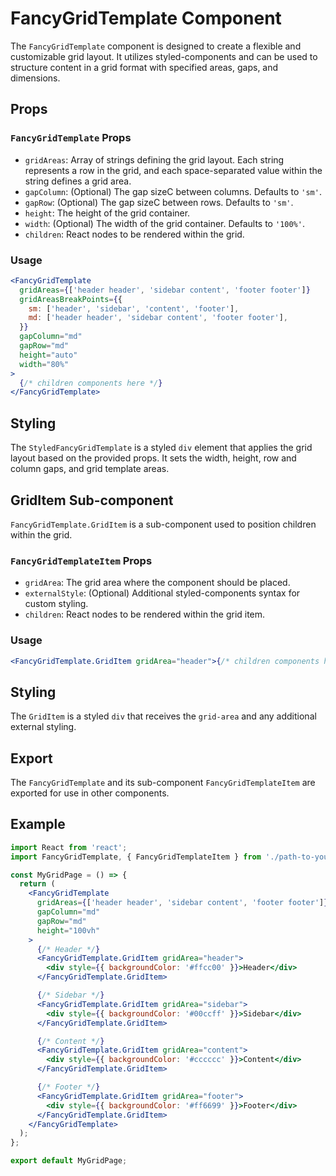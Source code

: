# FancyGridTemplate Component

The `FancyGridTemplate` component is designed to create a flexible and customizable grid layout. It utilizes styled-components and can be used to structure content in a grid format with specified areas, gaps, and dimensions.

## Props

### `FancyGridTemplate` Props

- `gridAreas`: Array of strings defining the grid layout. Each string represents a row in the grid, and each space-separated value within the string defines a grid area.
- `gapColumn`: (Optional) The gap sizeC between columns. Defaults to `'sm'`.
- `gapRow`: (Optional) The gap sizeC between rows. Defaults to `'sm'`.
- `height`: The height of the grid container.
- `width`: (Optional) The width of the grid container. Defaults to `'100%'`.
- `children`: React nodes to be rendered within the grid.

### Usage

```jsx
<FancyGridTemplate
  gridAreas={['header header', 'sidebar content', 'footer footer']}
  gridAreasBreakPoints={{
    sm: ['header', 'sidebar', 'content', 'footer'],
    md: ['header header', 'sidebar content', 'footer footer'],
  }}
  gapColumn="md"
  gapRow="md"
  height="auto"
  width="80%"
>
  {/* children components here */}
</FancyGridTemplate>
```

## Styling

The `StyledFancyGridTemplate` is a styled `div` element that applies the grid layout based on the provided props. It sets the width, height, row and column gaps, and grid template areas.

## GridItem Sub-component

`FancyGridTemplate.GridItem` is a sub-component used to position children within the grid.

### `FancyGridTemplateItem` Props

- `gridArea`: The grid area where the component should be placed.
- `externalStyle`: (Optional) Additional styled-components syntax for custom styling.
- `children`: React nodes to be rendered within the grid item.

### Usage

```jsx
<FancyGridTemplate.GridItem gridArea="header">{/* children components here */}</FancyGridTemplate.GridItem>
```

## Styling

The `GridItem` is a styled `div` that receives the `grid-area` and any additional external styling.

## Export

The `FancyGridTemplate` and its sub-component `FancyGridTemplateItem` are exported for use in other components.

## Example

```jsx
import React from 'react';
import FancyGridTemplate, { FancyGridTemplateItem } from './path-to-your-component';

const MyGridPage = () => {
  return (
    <FancyGridTemplate
      gridAreas={['header header', 'sidebar content', 'footer footer']}
      gapColumn="md"
      gapRow="md"
      height="100vh"
    >
      {/* Header */}
      <FancyGridTemplate.GridItem gridArea="header">
        <div style={{ backgroundColor: '#ffcc00' }}>Header</div>
      </FancyGridTemplate.GridItem>

      {/* Sidebar */}
      <FancyGridTemplate.GridItem gridArea="sidebar">
        <div style={{ backgroundColor: '#00ccff' }}>Sidebar</div>
      </FancyGridTemplate.GridItem>

      {/* Content */}
      <FancyGridTemplate.GridItem gridArea="content">
        <div style={{ backgroundColor: '#cccccc' }}>Content</div>
      </FancyGridTemplate.GridItem>

      {/* Footer */}
      <FancyGridTemplate.GridItem gridArea="footer">
        <div style={{ backgroundColor: '#ff6699' }}>Footer</div>
      </FancyGridTemplate.GridItem>
    </FancyGridTemplate>
  );
};

export default MyGridPage;
```
